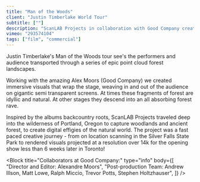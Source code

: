 ```yaml
---
title: "Man of the Woods"
client: "Justin Timberlake World Tour"
subtitle: [""]
description: "ScanLAB Projects in collaboration with Good Company created the opening visuals to Justin Timberlake’s 2018-19 Man of the Woods World Tour."
vimeo: "293574104"
tags: ["film", "commercial"]
---
```



Justin Timberlake's Man of the Woods tour see's the performers and audience transported through a series of epic point cloud forest landscapes.

Working with the amazing Alex Moors (Good Company) we created immersive visuals that wrap the stage, weaving in and out of the audience on gigantic semi transparent screens. At times these fragments of forest are idyllic and natural. At other stages they descend into an all absorbing forest rave.

Inspired by the albums backcountry roots, ScanLAB Projects traveled deep into the wilderness of Portland, Oregon to capture woodlands and ancient forest, to create digital effigies of the natural world. The project was a fast paced creative journey - from on location scanning in the Silver Falls State Park to rendered visuals projected at a resolution over 14k for the opening show less than 6 weeks later in Toronto!

<ImageMagic href="man-of-the-woods-10.jpg" />

<InlineImages>
  <ImageMagic href="man-of-the-woods-live-04.jpg" />
  <ImageMagic href="man-of-the-woods-live-03.jpg" />
</InlineImages>
<ImageMagic href="man-of-the-woods-02.jpg" />
<ImageMagic href="man-of-the-woods-03.jpg" />
<ImageMagic href="man-of-the-woods-01.jpg" />

<Block
  title="Collaborators at Good Company:"
  type="info"
  body={[
    "Director and Editor: Alexandre Moors",
    "Post-production Team: Andrew Illson, Matt Lowe, Ralph Miccio, Trevor Potts, Stephen Holtzhauser",
  ]}
/>
